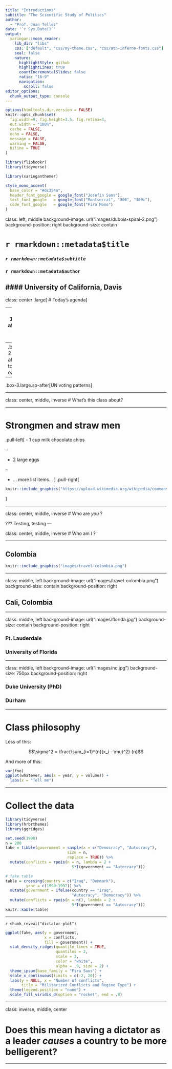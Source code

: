 ```yaml
---
title: "Introductions"
subtitle: "The Scientific Study of Politics"  
author: 
  - "Prof. Juan Tellez"
date: '`r Sys.Date()`'
output:
  xaringan::moon_reader:
    lib_dir: "libs"
    css: ["default", "css/my-theme.css", "css/ath-inferno-fonts.css"]
    seal: false
    nature:
      highlightStyle: github
      highlightLines: true
      countIncrementalSlides: false
      ratio: "16:9"
      navigation:
        scroll: false
editor_options: 
  chunk_output_type: console
---
```


```r
options(htmltools.dir.version = FALSE)
knitr::opts_chunk$set(
  fig.width=9, fig.height=3.5, fig.retina=3,
  out.width = "100%",
  cache = FALSE,
  echo = FALSE,
  message = FALSE, 
  warning = FALSE,
  hiline = TRUE
)

library(flipbookr)
library(tidyverse)
```

```r
library(xaringanthemer)

style_mono_accent(
  base_color = "#dc354a",
  header_font_google = google_font("Josefin Sans"),
  text_font_google   = google_font("Montserrat", "300", "300i"),
  code_font_google   = google_font("Fira Mono")
)
```

class: left, middle
background-image: url("images/dubois-spiral-2.png")
background-position: right
background-size: contain

# `r rmarkdown::metadata$title`

### *`r rmarkdown::metadata$subtitle`*

### `r rmarkdown::metadata$author` 

#### University of California, Davis
---

class: center
.large[
# Today's agenda
]

--
.box-1.large.sp-after[What's this class about?]

--
.box-2.large.sp-after[Getting to know each other]

--
.box-3.large.sp-after[UN voting patterns]

---

class: center, middle, inverse
# What's this class about? 

---

# Strongmen and straw men

.pull-left[
- 1 cup milk chocolate chips

--

- 2 large eggs

--

- ... more list items...
]
.pull-right[
```r
knitr::include_graphics("https://upload.wikimedia.org/wikipedia/commons/9/9a/Saddam_Hussein_in_1998.png")
```
]

---



class: center, middle, inverse
# Who are *you* ? 

???
Testing, testing
---






class: center, middle, inverse
# Who am *I* ?

---

## Colombia

```r
knitr::include_graphics("images/travel-colombia.png")
```

---


class: middle, left
background-image: url("images/travel-colombia.png")
background-size: contain
background-position: right

## Cali, Colombia

---


class: middle, left
background-image: url("images/florida.jpg")
background-size: contain
background-position: right

### Ft. Lauderdale
### University of Florida

---


class: middle, left
background-image: url("images/nc.jpg")
background-size: 750px
background-position: right

### Duke University (PhD)
### Durham

---


# Class philosophy


Less of this: 

$$\sigma^2 = \frac{\sum_{i=1}^{n}(x_i - \mu)^2} {n}$$

And more of this: 

```r
var(foo)
ggplot(whatever, aes(x = year, y = volume)) + 
  labs(x = "Tell me")
```
---


# Collect the data


```r
library(tidyverse)
library(hrbrthemes)
library(ggridges)

set.seed(1990)
n = 200
fake = tibble(government = sample(x = c("Democracy", "Autocracy"), 
                           size = n, 
                           replace = TRUE)) %>% 
  mutate(conflicts = rpois(n = n, lambda = 2 + 
                             5*I(government == "Autocracy")))

# fake table
table = crossing(country = c("Iraq", "Denmark"), 
         year = c(1990:1992)) %>% 
  mutate(government = ifelse(country == "Iraq", 
                             "Autocracy", "Democracy")) %>% 
  mutate(conflicts = rpois(n = n(), lambda = 2 + 
                             5*I(government == "Autocracy")))
knitr::kable(table)
```
---


`r chunk_reveal("dictator-plot")`

```r
ggplot(fake, aes(y = government, 
                 x = conflicts, 
                 fill = government)) + 
  stat_density_ridges(quantile_lines = TRUE, 
                      quantiles = 2, 
                      scale = 3, 
                      color = "white", 
                      alpha = .9, size = 2) + 
  theme_ipsum(base_family = "Fira Sans") + 
  scale_x_continuous(limits = c(-2, 20)) + 
  labs(y = NULL, x = "Number of conflicts", 
       title = "Militarized Conflicts and Regime Type") + 
  theme(legend.position = "none") + 
  scale_fill_viridis_d(option = "rocket", end = .8)
```

---

class: inverse, middle, center

#  Does this mean having a **dictator** as a leader *causes* a country to be more belligerent?

---




